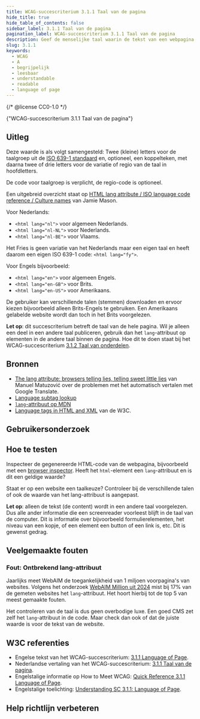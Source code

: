 ```yaml
---
title: WCAG-succescriterium 3.1.1 Taal van de pagina
hide_title: true
hide_table_of_contents: false
sidebar_label: 3.1.1 Taal van de pagina
pagination_label: WCAG-succescriterium 3.1.1 Taal van de pagina
description: Geef de menselijke taal waarin de tekst van een webpagina is geschreven aan. Dit kan door in het html-element het attribuut ‘lang’ mee te geven.
slug: 3.1.1
keywords:
  - WCAG
  - A
  - begrijpelijk
  - leesbaar
  - understandable
  - readable
  - language of page
---
```


{/* @license CC0-1.0 */}


<WcagHeadingGroup level={1} conformanceLevel="Niveau A">
  {"WCAG-succescriterium 3.1.1 Taal van de pagina"}
</WcagHeadingGroup>

## Uitleg

<Summary />

Deze waarde is als volgt samengesteld: Twee (kleine) letters voor de taalgroep uit de [ISO 639-1 standaard](https://en.wikipedia.org/wiki/List_of_ISO_639_language_codes) en, optioneel, een koppelteken, met daarna twee of drie letters voor de variatie of regio van de taal in hoofdletters.

De code voor taalgroep is verplicht, de regio-code is optioneel.

Een uitgebreid overzicht staat op [HTML lang attribute / ISO language code reference / Culture names](https://gist.github.com/JamieMason/3748498) van Jamie Mason.

Voor Nederlands:

- `<html lang="nl">` voor algemeen Nederlands.
- `<html lang="nl-NL">` voor Nederlands.
- `<html lang="nl-BE">` voor Vlaams.

Het Fries is geen variatie van het Nederlands maar een eigen taal en heeft daarom een eigen ISO 639-1 code: `<html lang="fy">`.

Voor Engels bijvoorbeeld:

- `<html lang="en">` voor algemeen Engels.
- `<html lang="en-GB">` voor Brits.
- `<html lang="en-US">` voor Amerikaans.

De gebruiker kan verschillende talen (stemmen) downloaden en ervoor kiezen bijvoorbeeld alleen Brits-Engels te gebruiken. Een Amerikaans gelabelde website wordt dan toch in het Brits voorgelezen.

**Let op**: dit succescriterium betreft de taal van de hele pagina. Wil je alleen een deel in een andere taal publiceren, gebruik dan het `lang`-attribuut op elementen in de andere taal binnen de pagina. Hoe dit te doen staat bij het WCAG-succescriterium [3.1.2 Taal van onderdelen](/wcag/3.1.2).

## Bronnen

- [<span lang="en">The lang attribute: browsers telling lies, telling sweet little lies</span>](https://www.matuzo.at/blog/lang-attribute) van Manuel Matuzović over de problemen met het automatisch vertalen met Google Translate.
- [<span lang="en">Language subtag lookup</span>](https://r12a.github.io/app-subtags/)
- [<span lang="en">`lang`-attribuut op MDN</span>](https://developer.mozilla.org/en-US/docs/Web/HTML/Global_attributes/lang)
- [<span lang="en">Language tags in HTML and XML</span>](https://www.w3.org/International/articles/language-tags/index.en) van de W3C.

## Gebruikersonderzoek

<CTAGebruikersonderzoek />

## Hoe te testen

Inspecteer de gegenereerde HTML-code van de webpagina, bijvoorbeeld met een [browser inspector](https://developer.mozilla.org/en-US/docs/Learn/Common_questions/Tools_and_setup/What_are_browser_developer_tools).
Heeft het `html`-element een `lang`-attribuut en is dit een geldige waarde?

Staat er op een website een taalkeuze? Controleer bij de verschillende talen of ook de waarde van het lang-attribuut is aangepast.

**Let op**: alleen de tekst (de content) wordt in een andere taal voorgelezen. Dus alle ander informatie die een screenreader voorleest blijft in de taal van de computer. Dit is informatie over bijvoorbeeld formulierelementen, het niveau van een kopje, of een element een button of een link is, etc. Dit is gewenst gedrag.

## Veelgemaakte fouten

### Fout: Ontbrekend lang-attribuut

Jaarlijks meet WebAIM de toegankelijkheid van 1 miljoen voorpagina's van websites. Volgens het onderzoek [WebAIM Million uit 2024](https://webaim.org/projects/million/) mist bij 17% van de gemeten websites het `lang`-attribuut. Het hoort hierbij tot de top 5 van meest gemaakte fouten.

Het controleren van de taal is dus geen overbodige luxe. Een goed CMS zet zelf het `lang`-attribuut in de code. Maar check dan ook of dat de juiste waarde is voor de tekst van de website.

## W3C referenties

- Engelse tekst van het WCAG-succescriterium: [<span lang="en">3.1.1 Language of Page</span>](https://www.w3.org/TR/WCAG22/#language-of-page).
- Nederlandse vertaling van het WCAG-succescriterium: [3.1.1 Taal van de pagina](https://www.w3.org/Translations/WCAG22-nl/#taal-van-de-pagina).
- Engelstalige informatie op <span lang="en">How to Meet WCAG</span>: [<span lang="en">Quick Reference 3.1.1 Language of Page</span>](https://www.w3.org/WAI/WCAG22/quickref/#language-of-page).
- Engelstalige toelichting: [<span lang="en">Understanding SC 3.1.1: Language of Page</span>](https://www.w3.org/WAI/WCAG22/Understanding/language-of-page.html).

<SpotlightSection>
  <Markdown omitH1 headinglevel={3}>
    <Disclaimer />
  </Markdown>
</SpotlightSection>

## Help richtlijn verbeteren

<Markdown omitH1 headinglevel={3}>
  <WCAGFooterInfo />
</Markdown>
